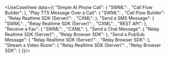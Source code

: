 
<UseCaseView data={{
  "Simple AI Phone Call": {
    "SWML": <AiSwml/>,
    "Call Flow Builder": <AiCallFlow/>
  },
  "Play TTS Message Over a Call": {
    "SWML": <PlayTtsSwml/>,
    "Call Flow Builder": <PlayTtsCallFlow/>,
    "Relay Realtime SDK (Server)": <PlayTtsRelay/>,
    "CXML": <PlayTtsCxml/>
  },
  "Send a SMS Message": {
    "SWML": <SmsSwml/>,
    "Relay Realtime SDK (Server)": <SmsRelay/>,
    "CXML": <SmsCxml/>,
    "REST API": <SmsRest/>
  },
  "Receive a Fax": {
    "SWML": <FaxSwml/>,
    "CXML": <FaxCxml/>
  },
  "Send a Chat Message": {
    "Relay Realtime SDK (Server)": <ChatServer/>,
    "Relay Browser SDK": <ChatBrowser/>
  },
  "Send a PubSub Message": {
    "Relay Realtime SDK (Server)": <PubSubServer/>,
    "Relay Browser SDK": <PubSubBrowser/>
  },
  "Stream a Video Room": {
    "Relay Realtime SDK (Server)": <VideoServer/>,
    "Relay Browser SDK": <VideoBrowser/>
  }
}}/>